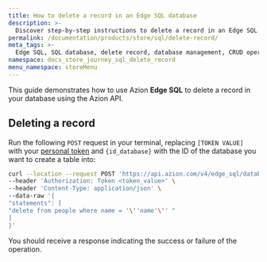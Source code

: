 ```yaml
---
title: How to delete a record in an Edge SQL database
description: >-
  Discover step-by-step instructions to delete a record in an Edge SQL database for efficient data management.
permalink: /documentation/products/store/sql/delete-record/
meta_tags: >-
  Edge SQL, SQL database, delete record, database management, CRUD operations, API integration, data deletion, SQL tutorial, Edge SQL guide, database modification, SQL commands
namespace: docs_store_journey_sql_delete_record
menu_namespace: storeMenu
---
```


This guide demonstrates how to use Azion **Edge SQL** to delete a record in your database using the Azion API.

## Deleting a record

Run the following `POST` request in your terminal, replacing `[TOKEN VALUE]` with your [personal token](/en/documentation/products/guides/personal-tokens/) and `{id_database}` with the ID of the database you want to create a table into:

```bash
curl --location --request POST 'https://api.azion.com/v4/edge_sql/databases/{id_database}/query' \
--header 'Authorization: Token <token_value>' \
--header 'Content-Type: application/json' \
--data-raw '{
"statements": [
"delete from people where name = '\''name'\'' "
]
}'
```

You should receive a response indicating the success or failure of the operation.